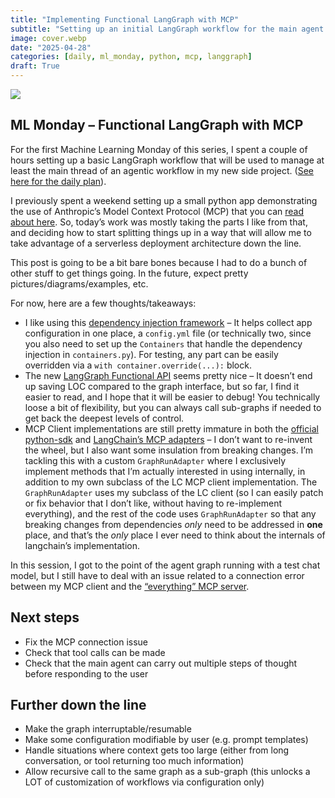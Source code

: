 ```yaml
---
title: "Implementing Functional LangGraph with MCP"
subtitle: "Setting up an initial LangGraph workflow for the main agent with MCP"
image: cover.webp
date: "2025-04-28"
categories: [daily, ml_monday, python, mcp, langgraph]
draft: True
---
```


![](cover.webp)

## ML Monday -- Functional LangGraph with MCP

For the first Machine Learning Monday of this series, I spent a couple of hours setting up a basic LangGraph workflow that will be used to manage at least the main thread of an agentic workflow in my new side project. ([See here for the daily plan](../daily-posts/index.qmd)). 

I previously spent a weekend setting up a small python app demonstrating the use of Anthropic's Model Context Protocol (MCP) that you can [read about here](https://www.linkedin.com/article/edit/7315524205003882496/). So, today's work was mostly taking the parts I like from that, and deciding how to start splitting things up in a way that will allow me to take advantage of a serverless deployment architecture down the line.

This post is going to be a bit bare bones because I had to do a bunch of other stuff to get things going. In the future, expect pretty pictures/diagrams/examples, etc.

For now, here are a few thoughts/takeaways:

- I like using this [dependency injection framework](https://python-dependency-injector.ets-labs.org/) -- It helps collect app configuration in one place, a `config.yml` file (or technically two, since you also need to set up the `Containers` that handle the dependency injection in  `containers.py`). For testing, any part can be easily overridden via a `with container.override(...): ` block.
- The new [LangGraph Functional API](https://langchain-ai.github.io/langgraph/concepts/functional_api/) seems pretty nice -- It doesn't end up saving LOC compared to the graph interface, but so far, I find it easier to read, and I hope that it will be easier to debug! You technically loose a bit of flexibility, but you can always call sub-graphs if needed to get back the deepest levels of control.
- MCP Client implementations are still pretty immature in both the [official python-sdk](https://github.com/modelcontextprotocol/python-sdk) and [LangChain's MCP adapters](https://github.com/langchain-ai/langchain-mcp-adapters) -- I don't want to re-invent the wheel, but I also want some insulation from breaking changes. I'm tackling this with a custom `GraphRunAdapter` where I exclusively implement methods that I'm actually interested in using internally, in addition to my own subclass of the LC MCP client implementation. The `GraphRunAdapter` uses my subclass of the LC client (so I can easily patch or fix behavior that I don't like, without having to re-implement everything), and the rest of the code uses `GraphRunAdapter` so that any breaking changes from dependencies *only* need to be addressed in **one** place, and that's the *only* place I ever need to think about the internals of langchain's implementation.


In this session, I got to the point of the agent graph running with a test chat model, but I still have to deal with an issue related to a connection error between my MCP client and the ["everything" MCP server](https://github.com/modelcontextprotocol/servers/tree/main/src/everything).

## Next steps

- Fix the MCP connection issue
- Check that tool calls can be made
- Check that the main agent can carry out multiple steps of thought before responding to the user

## Further down the line
- Make the graph interruptable/resumable
- Make some configuration modifiable by user (e.g. prompt templates)
- Handle situations where context gets too large (either from long conversation, or tool returning too much information)
- Allow recursive call to the same graph as a sub-graph (this unlocks a LOT of customization of workflows via configuration only)
